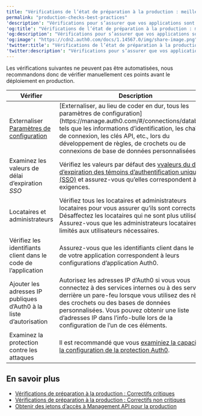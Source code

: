 ---
title: "Vérifications de l’état de préparation à la production : meilleures pratiques"
permalink: "production-checks-best-practices"
'description': "Vérifications pour s’assurer que vos applications sont conformes aux meilleures pratiques Auth0"
'og:title': "Vérifications de l’état de préparation à la production : meilleures pratiques"
'og:description': "Vérifications pour s’assurer que vos applications sont conformes aux meilleures pratiques Auth0"
'og:image': "https://cdn2.auth0.com/docs/1.14567.0/img/share-image.png"
'twitter:title': "Vérifications de l’état de préparation à la production : meilleures pratiques"
'twitter:description': "Vérifications pour s’assurer que vos applications sont conformes aux meilleures pratiques Auth0"
---

Les vérifications suivantes ne peuvent pas être automatisées, nous recommandons donc de vérifier manuellement ces points avant le déploiement en production.

<table class="table"><thead>
<tr>
<th>Vérifier</th>
<th>Description</th>
</tr>
</thead>
<tbody>
<tr>
<td>Externaliser <a href="/docs/fr-ca/connections/database/mysql#4-add-configuration-parameters">Paramètres de configuration</a></td>
<td>[Externaliser, au lieu de coder en dur, tous les paramètres de configuration] (https://manage.auth0.com/#/connections/database), tels que les informations d’identification, les chaînes de connexion, les clés API, etc., lors du développement de règles, de crochets ou de connexions de base de données personnalisées.</td>
</tr>
<tr>
<td>Examinez les valeurs de délai d’expiration <dfn id="react-containers-DefinitionTooltip-0"><span class="tooltip-portal-underlined-word" data-react-universal-portal="">SSO</span></dfn></td>
<td>Vérifiez les valeurs par défaut des <a href="https://manage.auth0.com/#/account/advanced">vvaleurs du délai d’expiration des témoins d’authentification unique (SSO)</a> et assurez-vous qu’elles correspondent à vos exigences.</td>
</tr>
<tr>
<td>Locataires et administrateurs</td>
<td>Vérifiez tous les locataires et administrateurs locataires pour vous assurer qu’ils sont corrects. Désaffectez les locataires qui ne sont plus utilisés. Assurez-vous que les administrateurs locataires sont limités aux utilisateurs nécessaires.</td>
</tr>
<tr>
<td>Vérifiez les identifiants client dans le code de l’application</td>
<td>Assurez-vous que les identifiants client dans le code de votre application correspondent à leurs configurations d’application Auth0.</td>
</tr>
<tr>
<td>Ajouter les adresses IP publiques d’Auth0 à la liste d’autorisation</td>
<td>Autorisez les adresses IP d’Auth0 si vous vous connectez à des services internes ou à des services derrière un pare-feu lorsque vous utilisez des règles, des crochets ou des bases de données personnalisées. Vous pouvez obtenir une liste d’adresses IP dans l’info-bulle lors de la configuration de l’un de ces éléments.</td>
</tr>
<tr>
<td>Examinez la protection contre les attaques</td>
<td>Il est recommandé que vous <a href="https://auth0.com/docs/secure/attack-protection">examiniez la capacité et la configuration de la protection Auth0</a>.</td>
</tr>
</tbody>
</table>

## En savoir plus

* [Vérifications de préparation à la production : Correctifs critiques](/docs/fr-ca/deploy-monitor/pre-deployment-checks/production-check-required-fixes)
* [Vérifications de préparation à la production : Correctifs non critiques](/docs/fr-ca/deploy-monitor/pre-deployment-checks/production-check-recommended-fixes)
* [Obtenir des jetons d’accès à Management API pour la production](/docs/fr-ca/secure/tokens/access-tokens/management-api-access-tokens/get-management-api-access-tokens-for-production)